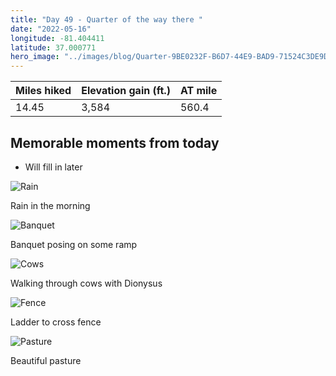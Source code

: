```yaml
---
title: "Day 49 - Quarter of the way there "
date: "2022-05-16"
longitude: -81.404411
latitude: 37.000771
hero_image: "../images/blog/Quarter-9BE0232F-B6D7-44E9-BAD9-71524C3DE9DE-20220519182935.png"
---
```


| Miles hiked | Elevation gain (ft.) | AT mile |
| ----------- | -------------- | -------- |
| 14.45 | 3,584 | 560.4 |

## Memorable moments from today
- Will fill in later

![Rain](../images/blog/Rain-9BE0232F-B6D7-44E9-BAD9-71524C3DE9DE-20220519183112.png)

<figcaption>Rain in the morning</figcaption>

![Banquet](../images/blog/Banquet-9BE0232F-B6D7-44E9-BAD9-71524C3DE9DE-20220519183122.png)

<figcaption>Banquet posing on some ramp</figcaption>

![Cows](../images/blog/Cows-9BE0232F-B6D7-44E9-BAD9-71524C3DE9DE-20220519183135.png)

<figcaption>Walking through cows with Dionysus</figcaption>

![Fence](../images/blog/Fence-9BE0232F-B6D7-44E9-BAD9-71524C3DE9DE-20220519183145.png)

<figcaption>Ladder to cross fence</figcaption>

![Pasture](../images/blog/Pasture-9BE0232F-B6D7-44E9-BAD9-71524C3DE9DE-20220519183155.png)

<figcaption>Beautiful pasture</figcaption>